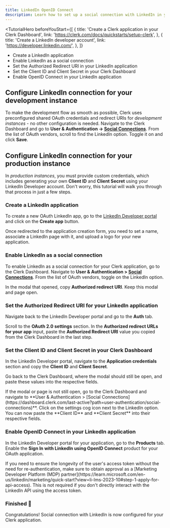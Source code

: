 ```yaml
---
title: LinkedIn OpenID Connect
description: Learn how to set up a social connection with LinkedIn in your Clerk application.
---
```


<TutorialHero 
  beforeYouStart={[
    {
      title: 'Create a Clerk application in your Clerk Dashboard',
      link: 'https://clerk.com/docs/quickstarts/setup-clerk',
    },
    {
      title: 'Create a LinkedIn developer account',
      link: 'https://developer.linkedin.com/',
    },
  ]}
>
- Create a LinkedIn application
- Enable LinkedIn as a social connection
- Set the Authorized Redirect URI in your LinkedIn application
- Set the Client ID and Client Secret in your Clerk Dashboard
- Enable OpenID Connect in your LinkedIn application
</TutorialHero>

## Configure LinkedIn connection for your development instance

To make the development flow as smooth as possible, Clerk uses preconfigured shared OAuth credentials and redirect URIs for *development instances* - no other configuration is needed. Navigate to the Clerk Dashboard and go to **User & Authentication -> [Social Connections](https://dashboard.clerk.dev/last-active?path=user-authentication/social-connections)**. From the list of OAuth vendors, scroll to find the LinkedIn option. Toggle it on and click **Save**.

## Configure LinkedIn connection for your production instance

In *production instances*, you must provide custom credentials, which includes generating your own **Client ID** and **Client Secret** using your LinkedIn Developer account. Don't worry, this tutorial will walk you through that process in just a few steps.

<Steps>

### Create a LinkedIn application

To create a new OAuth LinkedIn app, go to the [LinkedIn Developer portal](https://developer.linkedin.com/) and click on the **Create app** button.

<Images
  width={1520}
  height={819}
  src="/docs/images/authentication-providers/linkedin/create-application.webp"
  alt="The Linkedin Developer dashboard's homepage. An arrow is pointing to the 'Create app' button."
/>


Once redirected to the application creation form, you need to set a name, associate a LinkedIn page with it, and upload a logo for your new application.

<Images
  width={1520}
  height={860}
  src="/docs/images/authentication-providers/linkedin/new-app-form.webp"
  alt="The 'Create new app' form in the Linkedin Developer portal."
/>

### Enable LinkedIn as a social connection

To enable LinkedIn as a social connection for your Clerk application, go to the Clerk Dashboard. Navigate to **User & Authentication > [Social Connections](https://dashboard.clerk.com/last-active?path=user-authentication/social-connections)**. From the list of OAuth vendors, toggle on the LinkedIn option.

<Images
  width={1520}
  height={822}
  src="/docs/images/authentication-providers/linkedin/enable-linkedin.webp"
  alt="The 'Social connections' page in the Clerk Dashboard. An arrow is pointing to the LinkedIn toggle."
/>

In the modal that opened, copy **Authorized redirect URI**. Keep this modal and page open.

<Images
  width={1512}
  height={790}
  src="/docs/images/authentication-providers/linkedin/redirect-uri.webp"
  alt="The LinkedIn settings modal in the Clerk Dashboard. An arrow is pointing to the 'Redirect URI' copy button."
/>

### Set the Authorized Redirect URI for your LinkedIn application

Navigate back to the LinkedIn Developer portal and go to the **Auth** tab.

Scroll to the **OAuth 2.0 settings** section. In the **Authorized redirect URLs for your app** input, paste the **Authorized Redirect URI** value you copied from the Clerk Dashboard in the last step.

<Images
  width={1512}
  height={790}
  src="/docs/images/authentication-providers/linkedin/paste-uri.webp"
  alt="The 'Auth' tab in the Linkedin Developer dashboard for a user's application. There are arrows pointing to where the redirect URI should be entered."
/>

### Set the Client ID and Client Secret in your Clerk Dashboard

In the LinkedIn Developer portal, navigate to the **Application credentials** section and copy the **Client ID** and **Client Secret**. 

<Images
  width={1512}
  height={817}
  src="/docs/images/authentication-providers/linkedin/copy-credentials.webp"
  alt="The 'Auth' tab in the Linkedin Developer dashboard for a user's application. There are arrows pointing to the 'Client ID' and 'Client Secret' values."
/>

Go back to the Clerk Dashboard, where the modal should still be open, and paste these values into the respective fields.

<Callout type="info">
  If the modal or page is not still open, go to the Clerk Dashboard and navigate to **User & Authentication > [Social Connections](https://dashboard.clerk.com/last-active?path=user-authentication/social-connections)**. Click on the settings cog icon next to the LinkedIn option. You can now paste the **Client ID** and **Client Secret** into their respective fields.
</Callout>

<Images
  width={1512}
  height={790}
  src="/docs/images/authentication-providers/linkedin/paste-credentials.webp"
  alt="The LinkedIn settings modal in the Clerk Dashboard. There is an arrow pointing to the 'Client ID' and 'Client Secret' inputs."
/>

### Enable OpenID Connect in your LinkedIn application

In the LinkedIn Developer portal for your application, go to the **Products** tab. Enable the **Sign In with LinkedIn using OpenID Connect** product for your OAuth application.

<Callout type="info">
  If you need to ensure the longevity of the user's access token without the need for re-authentication, make sure to obtain approval as a [Marketing Developer Platform (MDP) partner](https://learn.microsoft.com/en-us/linkedin/marketing/quick-start?view=li-lms-2023-10#step-1-apply-for-api-access). This is not required if you don't directly interact with the LinkedIn API using the access token.
</Callout>

<Images
  width={1096}
  height={978}
  src="/docs/images/authentication-providers/linkedin/enable-oidc.webp"
  alt="The 'Products' tab in the Linkedin Developer dashboard for a user's application. There is a red arrow with the number 1 pointing to the 'Products' tab and a red arrow with the number 2 pointing to the 'Request access' button on the 'Sign In with LinkedIn using OpenID Connect' product."
/>

### Finished 🎉

Congratulations! Social connection with LinkedIn is now configured for your Clerk application.

</Steps>
